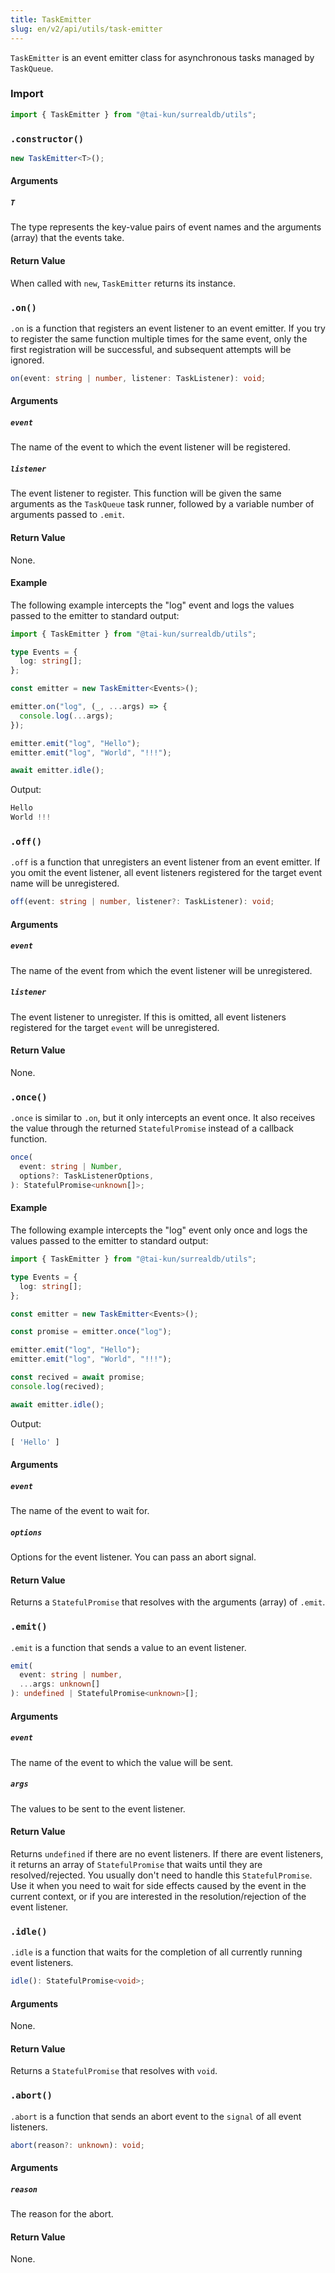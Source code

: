 ```yaml
---
title: TaskEmitter
slug: en/v2/api/utils/task-emitter
---
```



`TaskEmitter` is an event emitter class for asynchronous tasks managed by `TaskQueue`.

### Import

```ts
import { TaskEmitter } from "@tai-kun/surrealdb/utils";
```

### `.constructor()`

```ts
new TaskEmitter<T>();
```

#### Arguments

##### `T`

The type represents the key-value pairs of event names and the arguments (array) that the events take.

#### Return Value

When called with `new`, `TaskEmitter` returns its instance.

### `.on()` <Badge variant="instance" /><Badge variant="method" />

`.on` is a function that registers an event listener to an event emitter. If you try to register the same function multiple times for the same event, only the first registration will be successful, and subsequent attempts will be ignored.

```ts
on(event: string | number, listener: TaskListener): void;
```

#### Arguments

##### `event`

The name of the event to which the event listener will be registered.

##### `listener`

The event listener to register. This function will be given the same arguments as the `TaskQueue` task runner, followed by a variable number of arguments passed to `.emit`.

#### Return Value

None.

#### Example

The following example intercepts the "log" event and logs the values passed to the emitter to standard output:

```ts
import { TaskEmitter } from "@tai-kun/surrealdb/utils";

type Events = {
  log: string[];
};

const emitter = new TaskEmitter<Events>();

emitter.on("log", (_, ...args) => {
  console.log(...args);
});

emitter.emit("log", "Hello");
emitter.emit("log", "World", "!!!");

await emitter.idle();
```

Output:

```js
Hello
World !!!
```

### `.off()` <Badge variant="instance" /><Badge variant="method" />

`.off` is a function that unregisters an event listener from an event emitter. If you omit the event listener, all event listeners registered for the target event name will be unregistered.

```ts
off(event: string | number, listener?: TaskListener): void;
```

#### Arguments

##### `event`

The name of the event from which the event listener will be unregistered.

##### `listener`

The event listener to unregister. If this is omitted, all event listeners registered for the target `event` will be unregistered.

#### Return Value

None.

### `.once()` <Badge variant="instance" /><Badge variant="method" />

`.once` is similar to `.on`, but it only intercepts an event once. It also receives the value through the returned `StatefulPromise` instead of a callback function.

```ts
once(
  event: string | Number,
  options?: TaskListenerOptions,
): StatefulPromise<unknown[]>;
```

#### Example

The following example intercepts the "log" event only once and logs the values passed to the emitter to standard output:

```ts
import { TaskEmitter } from "@tai-kun/surrealdb/utils";

type Events = {
  log: string[];
};

const emitter = new TaskEmitter<Events>();

const promise = emitter.once("log");

emitter.emit("log", "Hello");
emitter.emit("log", "World", "!!!");

const recived = await promise;
console.log(recived);

await emitter.idle();
```

Output:

```js
[ 'Hello' ]
```

#### Arguments

##### `event`

The name of the event to wait for.

##### `options`

Options for the event listener. You can pass an abort signal.

#### Return Value

Returns a `StatefulPromise` that resolves with the arguments (array) of `.emit`.

### `.emit()` <Badge variant="instance" /><Badge variant="method" />

`.emit` is a function that sends a value to an event listener.

```ts
emit(
  event: string | number,
  ...args: unknown[]
): undefined | StatefulPromise<unknown>[];
```

#### Arguments

##### `event`

The name of the event to which the value will be sent.

##### `args`

The values to be sent to the event listener.

#### Return Value

Returns `undefined` if there are no event listeners. If there are event listeners, it returns an array of `StatefulPromise` that waits until they are resolved/rejected. You usually don't need to handle this `StatefulPromise`. Use it when you need to wait for side effects caused by the event in the current context, or if you are interested in the resolution/rejection of the event listener.

### `.idle()` <Badge variant="instance" /><Badge variant="method" />

`.idle` is a function that waits for the completion of all currently running event listeners.

```ts
idle(): StatefulPromise<void>;
```

#### Arguments

None.

#### Return Value

Returns a `StatefulPromise` that resolves with `void`.

### `.abort()` <Badge variant="instance" /><Badge variant="method" />

`.abort` is a function that sends an abort event to the `signal` of all event listeners.

```ts
abort(reason?: unknown): void;
```

#### Arguments

##### `reason`

The reason for the abort.

#### Return Value

None.
